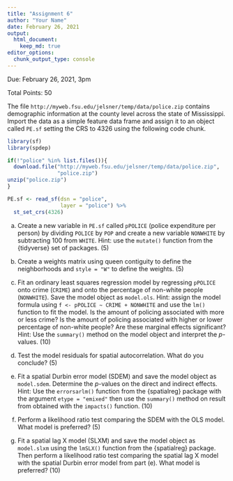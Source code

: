 ```yaml
---
title: "Assignment 6"
author: "Your Name"
date: February 26, 2021
output: 
  html_document:
    keep_md: true
editor_options: 
  chunk_output_type: console
---
```


Due: February 26, 2021, 3pm

Total Points: 50

The file `http://myweb.fsu.edu/jelsner/temp/data/police.zip` contains demographic information at the county level across the state of Mississippi. Import the data as a simple feature data frame and assign it to an object called `PE.sf` setting the CRS to 4326 using the following code chunk.
```r
library(sf)
library(spdep)

if(!"police" %in% list.files()){
  download.file("http://myweb.fsu.edu/jelsner/temp/data/police.zip",
                "police.zip")
unzip("police.zip")
}

PE.sf <- read_sf(dsn = "police", 
                 layer = "police") %>%
  st_set_crs(4326)
```

(a) Create a new variable in `PE.sf` called `pPOLICE` (police expenditure per person) by dividing `POLICE` by `POP` and create a new variable `NONWHITE` by subtracting 100 from `WHITE`. Hint: use the `mutate()` function from the {tidyverse} set of packages. (5)

(b) Create a weights matrix using queen contiguity to define the neighborhoods and `style = "W"` to define the weights. (5)

(c) Fit an ordinary least squares regression model by regressing `pPOLICE` onto crime (`CRIME`) and onto the percentage of non-white people (`NONWHITE`). Save the model object as `model.ols`. Hint: assign the model formula using  `f <- pPOLICE ~ CRIME + NONWHITE` and use the `lm()` function to fit the model. Is the amount of policing associated with more or less crime? Is the amount of policing associated with higher or lower percentage of non-white people? Are these marginal effects significant? Hint: Use the `summary()` method on the model object and interpret the $p$-values. (10)

(d) Test the model residuals for spatial autocorrelation. What do you conclude? (5)

(e) Fit a spatial Durbin error model (SDEM) and save the model object as `model.sdem`.  Determine the $p$-values on the direct and indirect effects. Hint: Use the `errorsarlm()` function from the {spatialreg} package with the argument `etype = "emixed"` then use the `summary()` method on result from obtained with the `impacts()` function. (10)

(f) Perform a likelihood ratio test comparing the SDEM with the OLS model. What model is preferred? (5)

(g) Fit a spatial lag X model (SLXM) and save the model object as `model.slxm` using the `lmSLX()` function from the {spatialreg} package. Then perform a likelihood ratio test comparing the spatial lag X model with the spatial Durbin error model from part (e). What model is preferred? (10)
